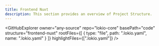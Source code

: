 ```yaml
---
title: Frontend Nuxt
description: This section provides an overview of Project Structure.
---
```


<GitHubExplorer 
    owner="any-source" 
    repo="lokio-core"
    basePath="code"
    structure="frontend-nuxt"
    rootFiles={[
        {
            type: "file",
            path: ".lokio.yaml",
            name: ".lokio.yaml"
        }
    ]}
    highlightFiles={[".lokio.yaml"]}
/>